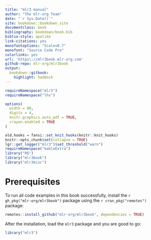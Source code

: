 ```yaml
---
title: "mlr3 manual"
author: "The mlr-org Team"
date: "`r Sys.Date()`"
site: bookdown::bookdown_site
documentclass: book
bibliography: bookdown/book.bib
biblio-style: apalike
link-citations: yes
monofontoptions: "Scale=0.7"
monofont: "Source Code Pro"
colorlinks: yes
url: 'https\://mlr3book.mlr-org.com'
github-repo: mlr-org/mlr3book
output:
  bookdown::gitbook:
    highlight: haddock
---
```


```r
requireNamespace("mlr3")
requireNamespace("lhs")

options(
  width = 80,
  digits = 4,
  knitr.graphics.auto_pdf = TRUE,
  crayon.enabled = TRUE
)

old.hooks = fansi::set_knit_hooks(knitr::knit_hooks)
knitr::opts_chunk$set(collapse = TRUE)
lgr::get_logger("mlr3")$set_threshold("warn")
requireNamespace("kableExtra")
library("R6")
library("mlr3book")
library("mlr3misc")
```

# Prerequisites

To run all code examples in this book successfully, install the `r gh_pkg("mlr-org/mlr3book")` package using the `r cran_pkg("remotes")` package:

```r
remotes::install_github("mlr-org/mlr3book", dependencies = TRUE)
```

After the installation, load the `mlr3` package and you are good to go:

```r
library("mlr3")
```
